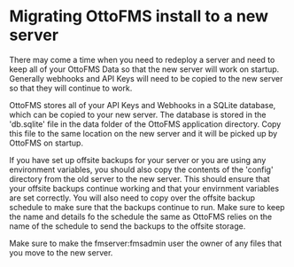 
# Migrating OttoFMS install to a new server

There may come a time when you need to redeploy a server and need to keep all of your OttoFMS Data so that the new server will work on startup. Generally webhooks and API Keys will need to be copied to the new server so that they will continue to work.

OttoFMS stores all of your API Keys and Webhooks in a SQLite database, which can be copied to your new server. The database is stored in the 'db.sqlite' file in the data folder of the OttoFMS application directory. Copy this file to the same location on the new server and it will be picked up by OttoFMS on startup.

If you have set up offsite backups for your server or you are using any environment variables, you should also copy the contents of the 'config' directory from the old server to the new server. This should ensure that your offsite backups continue working and that your envirnment variables are set correctly. You will also need to copy over the offsite backup schedule to make sure that the backups continue to run. Make sure to keep the name and details fo the schedule the same as OttoFMS relies on the name of the schedule to send the backups to the offsite storage.

<Callout type="info">
  Make sure to make the fmserver:fmsadmin user the owner of any files that you
  move to the new server.
</Callout>
